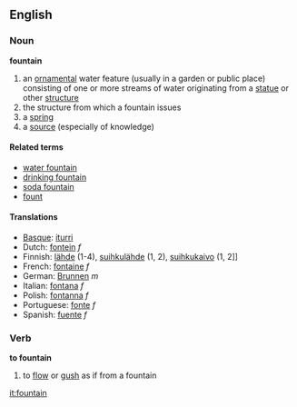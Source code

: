 ==English==
===Noun===
'''fountain'''
#an [[ornamental]] water feature (usually in a garden or public place) consisting of one or more streams of water originating from a [[statue]] or other [[structure]]
#the structure from which a fountain issues
#a [[spring]]
#a [[source]] (especially of knowledge)

====Related terms====
*[[water fountain]]
*[[drinking fountain]]
*[[soda fountain]]
*[[fount]]

====Translations====
*[[Basque]]: [[iturri]]
*Dutch: [[fontein]] ''f''
*Finnish: [[lähde]] (1-4), [[suihkulähde]] (1, 2), [[suihkukaivo]] (1, 2]]
*French: [[fontaine]] ''f''
*German: [[Brunnen]] ''m''
*Italian: [[fontana]] ''f''
*Polish: [[fontanna]] ''f''
*Portuguese: [[fonte]] ''f''
*Spanish: [[fuente]] ''f''

===Verb===
'''to fountain'''
#to [[flow]] or [[gush]] as if from a fountain

[[it:fountain]]